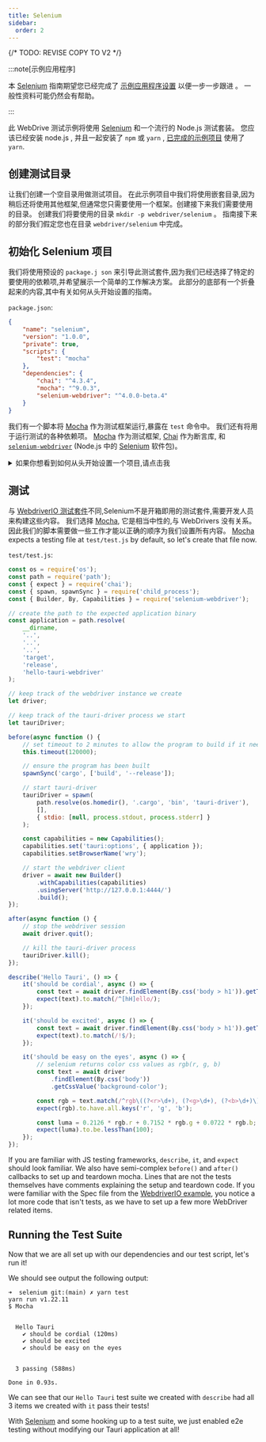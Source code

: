 ```yaml
---
title: Selenium
sidebar:
  order: 2
---
```


{/* TODO: REVISE COPY TO V2 */}


:::note[示例应用程序]

本 [Selenium][] 指南期望您已经完成了 [示例应用程序设置][] 以便一步一步跟进 。 一般性资料可能仍然会有帮助。

:::

此 WebDrive 测试示例将使用 [Selenium][] 和一个流行的 Node.js 测试套装。 您应该已经安装 node.js , 并且一起安装了 `npm` 或 `yarn` , [已完成的示例项目][] 使用了 `yarn`.

## 创建测试目录

让我们创建一个空目录用做测试项目。 在此示例项目中我们将使用嵌套目录,因为稍后还将使用其他框架,但通常您只需要使用一个框架。创建接下来我们需要使用的目录。 创建我们将要使用的目录 `mkdir -p webdriver/selenium` 。 指南接下来的部分我们假定您也在目录 `webdriver/selenium` 中完成。

## 初始化 Selenium 项目

我们将使用预设的 `package.j son` 来引导此测试套件,因为我们已经选择了特定的要使用的依赖项,并希望展示一个简单的工作解决方案。 此部分的底部有一个折叠起来的内容,其中有关如何从头开始设置的指南。

`package.json`:

```json
{
	"name": "selenium",
	"version": "1.0.0",
	"private": true,
	"scripts": {
		"test": "mocha"
	},
	"dependencies": {
		"chai": "^4.3.4",
		"mocha": "^9.0.3",
		"selenium-webdriver": "^4.0.0-beta.4"
	}
}
```

我们有一个脚本将 [Mocha][] 作为测试框架运行,暴露在 `test` 命令中。 我们还有将用于运行测试的各种依赖项。 [Mocha][] 作为测试框架, [Chai][] 作为断言库, 和 [`selenium-webdriver`][] (Node.js 中的 [Selenium][] 软件包)。

<details>
<summary>如果你想看到如何从头开始设置一个项目,请点击我</summary>

如果你想从头安装依赖关系,只需运行以下命令。

<CommandTabs
	npm="npm install mocha chai selenium-webdriver"
	yarn="yarn add mocha chai selenium-webdriver"
/>

我建议将 `"test": "mocha"` 命令添加到 `package.json` 的 `"scripts"` 中,这样运行 Mocha 只需要执行

<CommandTabs npm="npm test" yarn="yarn test" />

</details>

## 测试

与 [WebdriverIO 测试套件](webdriverio#config)不同,Selenium不是开箱即用的测试套件,需要开发人员来构建这些内容。 我们选择 [Mocha][], 它是相当中性的,与 WebDrivers 没有关系。 因此我们的脚本需要做一些工作才能以正确的顺序为我们设置所有内容。 [Mocha][] expects a testing file at `test/test.js` by default, so let's create that file now.

`test/test.js`:

```js
const os = require('os');
const path = require('path');
const { expect } = require('chai');
const { spawn, spawnSync } = require('child_process');
const { Builder, By, Capabilities } = require('selenium-webdriver');

// create the path to the expected application binary
const application = path.resolve(
	__dirname,
	'..',
	'..',
	'..',
	'target',
	'release',
	'hello-tauri-webdriver'
);

// keep track of the webdriver instance we create
let driver;

// keep track of the tauri-driver process we start
let tauriDriver;

before(async function () {
	// set timeout to 2 minutes to allow the program to build if it needs to
	this.timeout(120000);

	// ensure the program has been built
	spawnSync('cargo', ['build', '--release']);

	// start tauri-driver
	tauriDriver = spawn(
		path.resolve(os.homedir(), '.cargo', 'bin', 'tauri-driver'),
		[],
		{ stdio: [null, process.stdout, process.stderr] }
	);

	const capabilities = new Capabilities();
	capabilities.set('tauri:options', { application });
	capabilities.setBrowserName('wry');

	// start the webdriver client
	driver = await new Builder()
		.withCapabilities(capabilities)
		.usingServer('http://127.0.0.1:4444/')
		.build();
});

after(async function () {
	// stop the webdriver session
	await driver.quit();

	// kill the tauri-driver process
	tauriDriver.kill();
});

describe('Hello Tauri', () => {
	it('should be cordial', async () => {
		const text = await driver.findElement(By.css('body > h1')).getText();
		expect(text).to.match(/^[hH]ello/);
	});

	it('should be excited', async () => {
		const text = await driver.findElement(By.css('body > h1')).getText();
		expect(text).to.match(/!$/);
	});

	it('should be easy on the eyes', async () => {
		// selenium returns color css values as rgb(r, g, b)
		const text = await driver
			.findElement(By.css('body'))
			.getCssValue('background-color');

		const rgb = text.match(/^rgb\((?<r>\d+), (?<g>\d+), (?<b>\d+)\)$/).groups;
		expect(rgb).to.have.all.keys('r', 'g', 'b');

		const luma = 0.2126 * rgb.r + 0.7152 * rgb.g + 0.0722 * rgb.b;
		expect(luma).to.be.lessThan(100);
	});
});
```

If you are familiar with JS testing frameworks, `describe`, `it`, and `expect` should look familiar. We also have
semi-complex `before()` and `after()` callbacks to set up and teardown mocha. Lines that are not the tests themselves
have comments explaining the setup and teardown code. If you were familiar with the Spec file from the
[WebdriverIO example](webdriverio#spec), you notice a lot more code that isn't tests, as we have to set up a few
more WebDriver related items.

## Running the Test Suite

Now that we are all set up with our dependencies and our test script, let's run it!

<CommandTabs npm="npm test" yarn="yarn test" />

We should see output the following output:

```text
➜  selenium git:(main) ✗ yarn test
yarn run v1.22.11
$ Mocha


  Hello Tauri
    ✔ should be cordial (120ms)
    ✔ should be excited
    ✔ should be easy on the eyes


  3 passing (588ms)

Done in 0.93s.
```

We can see that our `Hello Tauri` test suite we created with `describe` had all 3 items we created with `it` pass their
tests!

With [Selenium] and some hooking up to a test suite, we just enabled e2e testing without modifying our Tauri
application at all!

[示例应用程序设置]: /develop/tests/webdriver/example/
[Selenium]: https://selenium.dev/
[已完成的示例项目]: https://github.com/chippers/hello_tauri
[Mocha]: https://mochajs.org/
[Chai]: https://www.chaijs.com/
[`selenium-webdriver`]: https://www.npmjs.com/package/selenium-webdriver
